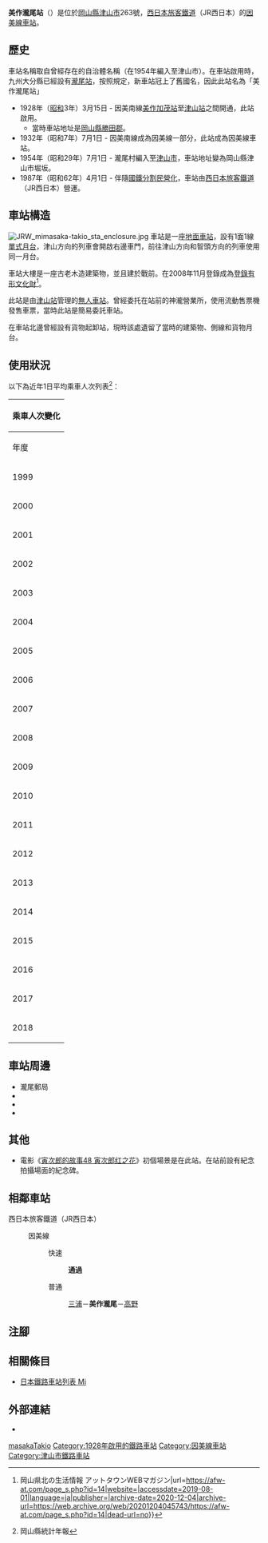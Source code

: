 {{NoteTA
|T=zh-hans:美作泷尾站;zh-hk:美作瀧尾站;zh-tw:美作瀧尾車站;
|1=zh-hans:美作泷尾站;zh-hk:美作瀧尾站;zh-tw:美作瀧尾車站;
}}
{{Infobox station
|公司色 = #0072bc
|站名 = 美作瀧尾
|圖片 = MimasakatakioSt.jpg
|圖片說明 = 車站大樓（2007年8月）
|日文原名 = 美作滝尾
|平假名 = みまさかたきお
|羅馬拼音 = Mimasaka-Takio
|副站名 = 
|電報略號 = ミタ
|所在地 = {{JPN}}[[岡山縣|岡山縣]][[津山市|津山市]]{{Translink|ja|堀坂}}263號
|座標 = {{coord|35|7|25.04|N|134|4|16.77|E|type:railwaystation_region:JP-24|display=inline,title}}
|車站構造 = [[地面車站|地面車站]]
|月台配置 = 1面1線
|啟用年月日 = 1928年（[[昭和|昭和]]3年）3月15日
|廢站年月日 = 
|乘客人數 = 30
|上下車人次 = 
|統計年度 = 2018
|轉車 = 
|全寬備註 = [[無人車站|無人車站]]
|adjacent = {{Adjacent stations|system=西日本旅客鐵道|line=SB|left=三浦|right=高野|note-left=2.2km|note-mid=距離[[鳥取站|鳥取]]61.5km|note-right=5.2km}}
}}
'''美作瀧尾站'''（{{jpn|j=美作滝尾駅|hg=みまさかたきおえき|rm=Mimasaka-Takio eki|f=y}}）是位於[[岡山縣|岡山縣]][[津山市|津山市]]{{Translink|ja|堀坂}}263號，[[西日本旅客鐵道|西日本旅客鐵道]]（JR西日本）的[[因美線|因美線]][[鐵路車站|車站]]。

== 歷史 ==
車站名稱取自曾經存在的自治體名稱{{Translink|ja|滝尾村 (岡山県)|瀧尾村 (岡山縣)|瀧尾村}}（在1954年編入至津山市）。在車站啟用時，九州大分縣已經設有[[瀧尾站|瀧尾站]]，按照規定，新車站冠上了舊國名，因此此站名為「美作瀧尾站」
* 1928年（[[昭和|昭和]]3年）3月15日 - 因美南線[[美作加茂站|美作加茂站]]至[[津山站|津山站]]之間開通，此站啟用。
** 當時車站地址是[[岡山縣|岡山縣]][[勝田郡|勝田郡]]{{Translink|ja|滝尾村 (岡山県)|瀧尾村 (岡山縣)|瀧尾村}}{{Translink|ja|堀坂}}。
* 1932年（昭和7年）7月1日 - 因美南線成為因美線一部分，此站成為因美線車站。
* 1954年（昭和29年）7月1日 - 瀧尾村編入至[[津山市|津山市]]，車站地址變為岡山縣津山市堀坂。
* 1987年（昭和62年）4月1日 - 伴隨[[國鐵分割民營化|國鐵分割民營化]]，車站由[[西日本旅客鐵道|西日本旅客鐵道]]（JR西日本）營運。

== 車站構造 ==
[[File:JRW_mimasaka-takio_sta_enclosure.jpg|thumb]]
車站是一座[[地面車站|地面車站]]，設有1面1線[[單式月台|單式月台]]，津山方向的列車會開啟右邊車門，前往津山方向和智頭方向的列車使用同一月台。

車站大樓是一座古老木造建築物，並且建於戰前。在2008年11月登錄成為[[登錄有形文化財|登錄有形文化財]]<ref>{{Cite web|title=美作滝尾駅 JR姫新線 {{!}} 岡山県北の生活情報 アットタウンWEBマガジン|url=https://afw-at.com/page_s.php?id=14|website=|accessdate=2019-08-01|language=ja|publisher=|archive-date=2020-12-04|archive-url=https://web.archive.org/web/20201204045743/https://afw-at.com/page_s.php?id=14|dead-url=no}}</ref>。

此站是由[[津山站|津山站]]管理的[[無人車站|無人車站]]。曾經委托在站前的{{Translink|ja|津山農業協同組合|津山農業協同組合|JA津山}}神瀧營業所，使用流動售票機發售車票，當時此站是簡易委託車站。

在車站北邊曾經設有貨物起卸站，現時該處遺留了當時的建築物、側線和貨物月台。

== 使用狀況 ==
以下為近年1日平均乘車人次列表<ref>岡山縣統計年報</ref>：
{| class="wikitable" style="margin: 1em 0.2em; text-align: center; font-size: 85%;"
|- style="background: #ddd;"
!colspan="2"|乘車人次變化
|-
!年度 !! 1日平均乘車人次
|-
|1999
|94
|-
|2000
|78
|-
|2001
|67
|-
|2002
|60
|-
|2003
|55
|-
|2004
|52
|-
|2005
|54
|-
|2006
|54
|-
|2007
|48
|-
|2008
|51
|-
|2009
|56
|-
|2010
|61
|-
|2011
|52
|-
|2012
|63
|-
|2013
|59
|-
|2014
|56
|-
|2015
|41
|-
|2016
|39
|-
|2017
|35
|-
|2018
|30
|}

== 車站周邊 ==
* 瀧尾郵局
* {{Translink|ja|津山市立清泉小学校|津山市立清泉小學}}
* {{Translink|ja|岡山県道・鳥取県道6号津山智頭八東線|岡山縣道·鳥取縣道6號津山智頭八東線}}
* {{Translink|ja|岡山県道348号堀坂勝北線|岡山縣道348號堀坂勝北線}}

== 其他 ==
* 電影《[[寅次郎的故事48_寅次郎红之花|寅次郎的故事48 寅次郎红之花]]》初個場景是在此站。在站前設有紀念拍攝場面的紀念碑。

== 相鄰車站 ==
; 西日本旅客鐵道（JR西日本）
: {{JR西路線記号|S|B}} 因美線
:: {{color|#f60|■}}快速
::: '''通過'''
:: {{color|#999|■}}普通
::: [[三浦站_(日本)|三浦]]－'''美作瀧尾'''－[[高野站_(岡山縣)|高野]]

== 注腳 ==
{{Reflist}}
== 相關條目 ==
* [[日本鐵路車站列表_Mi|日本鐵路車站列表 Mi]]
== 外部連結 ==
* {{外部連結/JR西日本車站|0641414|美作瀧尾}}{{ja icon}}
{{因美線}}
{{DEFAULTSORT:Mimasaka-Takio}}
[[Category:日本鐵路車站_Mi|masakaTakio]]
[[Category:1928年啟用的鐵路車站|Category:1928年啟用的鐵路車站]]
[[Category:因美線車站|Category:因美線車站]]
[[Category:津山市鐵路車站|Category:津山市鐵路車站]]